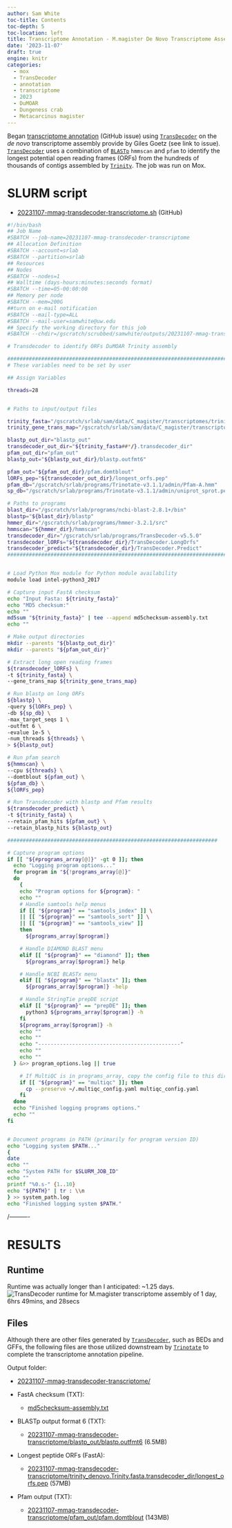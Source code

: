 ```yaml
---
author: Sam White
toc-title: Contents
toc-depth: 5
toc-location: left
title: Transcriptome Annotation - M.magister De Novo Transcriptome Assembly for DuMOAR Project Using TransDecoder on Mox
date: '2023-11-07'
draft: true
engine: knitr
categories: 
  - mox
  - TransDecoder
  - annotation
  - transcriptome
  - 2023
  - DuMOAR
  - Dungeness crab
  - Metacarcinus magister
---
```

Began [transcriptome annotation](https://github.com/laurahspencer/DuMOAR/issues/44) (GitHub issue) using [`TransDecoder`](https://https://github.com/TransDecoder/TransDecoder/wiki.com/Trinotate/Trinotate/wiki) on the _de novo_ transcriptome assembly provide by Giles Goetz (see link to issue). [`TransDecoder`](https://https://github.com/TransDecoder/TransDecoder/wiki.com/Trinotate/Trinotate/wiki) uses a combination of [`BLASTp`](https://www.ncbi.nlm.nih.gov/books/NBK279690/) `hmmscan` and `pfam` to identify the longest potential open reading frames (ORFs) from the hundreds of thousands of contigs assembled by [`Trinity`](https://github.com/trinityrnaseq/trinityrnaseq/wiki). The job was run on Mox.

# SLURM script

- [20231107-mmag-transdecoder-transcriptome.sh](https://github.com/RobertsLab/sams-notebook/blob/master/sbatch_scripts/20231107-mmag-transdecoder-transcriptome.sh) (GitHub)

```bash
#!/bin/bash
## Job Name
#SBATCH --job-name=20231107-mmag-transdecoder-transcriptome
## Allocation Definition
#SBATCH --account=srlab
#SBATCH --partition=srlab
## Resources
## Nodes
#SBATCH --nodes=1
## Walltime (days-hours:minutes:seconds format)
#SBATCH --time=05-00:00:00
## Memory per node
#SBATCH --mem=200G
##turn on e-mail notification
#SBATCH --mail-type=ALL
#SBATCH --mail-user=samwhite@uw.edu
## Specify the working directory for this job
#SBATCH --chdir=/gscratch/scrubbed/samwhite/outputs/20231107-mmag-transdecoder-transcriptome

# Transdecoder to identify ORFs DuMOAR Trinity assembly

###################################################################################
# These variables need to be set by user

## Assign Variables

threads=28


# Paths to input/output files

trinity_fasta="/gscratch/srlab/sam/data/C_magister/transcriptomes/trinity_denovo.Trinity.fasta"
trinity_gene_trans_map="/gscratch/srlab/sam/data/C_magister/transcriptomes/trinity_denovo.Trinity.fasta.gene_trans_map"

blastp_out_dir="blastp_out"
transdecoder_out_dir="${trinity_fasta##*/}.transdecoder_dir"
pfam_out_dir="pfam_out"
blastp_out="${blastp_out_dir}/blastp.outfmt6"

pfam_out="${pfam_out_dir}/pfam.domtblout"
lORFs_pep="${transdecoder_out_dir}/longest_orfs.pep"
pfam_db="/gscratch/srlab/programs/Trinotate-v3.1.1/admin/Pfam-A.hmm"
sp_db="/gscratch/srlab/programs/Trinotate-v3.1.1/admin/uniprot_sprot.pep"

# Paths to programs
blast_dir="/gscratch/srlab/programs/ncbi-blast-2.8.1+/bin"
blastp="${blast_dir}/blastp"
hmmer_dir="/gscratch/srlab/programs/hmmer-3.2.1/src"
hmmscan="${hmmer_dir}/hmmscan"
transdecoder_dir="/gscratch/srlab/programs/TransDecoder-v5.5.0"
transdecoder_lORFs="${transdecoder_dir}/TransDecoder.LongOrfs"
transdecoder_predict="${transdecoder_dir}/TransDecoder.Predict"
###################################################################################


# Load Python Mox module for Python module availability
module load intel-python3_2017

# Capture input FastA checksum
echo "Input Fasta: ${trinity_fasta}"
echo "MD5 checksum:"
echo ""
md5sum "${trinity_fasta}" | tee --append md5checksum-assembly.txt
echo ""

# Make output directories
mkdir --parents "${blastp_out_dir}"
mkdir --parents "${pfam_out_dir}"

# Extract long open reading frames
${transdecoder_lORFs} \
-t ${trinity_fasta} \
--gene_trans_map ${trinity_gene_trans_map}

# Run blastp on long ORFs
${blastp} \
-query ${lORFs_pep} \
-db ${sp_db} \
-max_target_seqs 1 \
-outfmt 6 \
-evalue 1e-5 \
-num_threads ${threads} \
> ${blastp_out}

# Run pfam search
${hmmscan} \
--cpu ${threads} \
--domtblout ${pfam_out} \
${pfam_db} \
${lORFs_pep}

# Run Transdecoder with blastp and Pfam results
${transdecoder_predict} \
-t ${trinity_fasta} \
--retain_pfam_hits ${pfam_out} \
--retain_blastp_hits ${blastp_out}

####################################################################

# Capture program options
if [[ "${#programs_array[@]}" -gt 0 ]]; then
  echo "Logging program options..."
  for program in "${!programs_array[@]}"
  do
    {
    echo "Program options for ${program}: "
    echo ""
    # Handle samtools help menus
    if [[ "${program}" == "samtools_index" ]] \
    || [[ "${program}" == "samtools_sort" ]] \
    || [[ "${program}" == "samtools_view" ]]
    then
      ${programs_array[$program]}

    # Handle DIAMOND BLAST menu
    elif [[ "${program}" == "diamond" ]]; then
      ${programs_array[$program]} help

    # Handle NCBI BLASTx menu
    elif [[ "${program}" == "blastx" ]]; then
      ${programs_array[$program]} -help

    # Handle StringTie prepDE script
    elif [[ "${program}" == "prepDE" ]]; then
      python3 ${programs_array[$program]} -h
    fi
    ${programs_array[$program]} -h
    echo ""
    echo ""
    echo "----------------------------------------------"
    echo ""
    echo ""
  } &>> program_options.log || true

    # If MultiQC is in programs_array, copy the config file to this directory.
    if [[ "${program}" == "multiqc" ]]; then
      cp --preserve ~/.multiqc_config.yaml multiqc_config.yaml
    fi
  done
  echo "Finished logging programs options."
  echo ""
fi


# Document programs in PATH (primarily for program version ID)
echo "Logging system $PATH..."
{
date
echo ""
echo "System PATH for $SLURM_JOB_ID"
echo ""
printf "%0.s-" {1..10}
echo "${PATH}" | tr : \\n
} >> system_path.log
echo "Finished logging system $PATH."
```
/----------

# RESULTS

## Runtime

Runtime was actually longer than I anticipated: ~1.25 days.
![TransDecoder runtime for M.magister transcriptome assembly of 1 day, 6hrs 49mins, and 28secs](20231107-mmag-transdecoder-transcriptome-runtime.png)

## Files

Although there are other files generated by [`TransDecoder`](https://https://github.com/TransDecoder/TransDecoder/wiki.com/Trinotate/Trinotate/wiki), such as BEDs and GFFs, the following files are those utilized downstream by [`Trinotate`](https://github.com/Trinotate/Trinotate/wiki) to complete the transcriptome annotation pipeline.

Output folder:

- [20231107-mmag-transdecoder-transcriptome/](https://gannet.fish.washington.edu/Atumefaciens/20231107-mmag-transdecoder-transcriptome/)

 - FastA checksum (TXT):

    - [md5checksum-assembly.txt](https://gannet.fish.washington.edu/Atumefaciens/20231107-mmag-transdecoder-transcriptome/md5checksum-assembly.txt)

  - BLASTp output format 6 (TXT):

    - [20231107-mmag-transdecoder-transcriptome/blastp_out/blastp.outfmt6](https://gannet.fish.washington.edu/Atumefaciens/20231107-mmag-transdecoder-transcriptome/blastp_out/blastp.outfmt6) (6.5MB)

  - Longest peptide ORFs (FastA):

    - [20231107-mmag-transdecoder-transcriptome/trinity_denovo.Trinity.fasta.transdecoder_dir/longest_orfs.pep](https://gannet.fish.washington.edu/Atumefaciens/20231107-mmag-transdecoder-transcriptome/trinity_denovo.Trinity.fasta.transdecoder_dir/longest_orfs.pep) (57MB)

  - Pfam output (TXT):

    - [20231107-mmag-transdecoder-transcriptome/pfam_out/pfam.domtblout](https://gannet.fish.washington.edu/Atumefaciens/20231107-mmag-transdecoder-transcriptome/pfam_out/pfam.domtblout) (143MB)